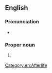 ==English==
{{wikipedia}}
===Pronunciation===
* {{audio|en|en-us-Final Judgment.ogg|Audio (Mid-Atlantic)}}

===Proper noun===
{{en-proper noun|head=[[final|Final]] [[judgment|Judgment]]}}

# {{lb|en|religion}} {{synonym of|en|judgement day}}

[[Category:en:Afterlife]]